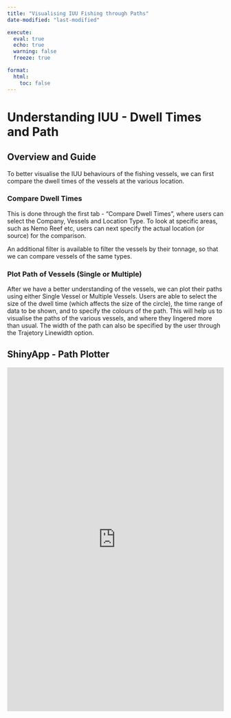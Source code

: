 ```yaml
---
title: "Visualising IUU Fishing through Paths"
date-modified: "last-modified" 

execute:   
  eval: true   
  echo: true   
  warning: false   
  freeze: true 

format:
  html:
    toc: false
---
```


# Understanding IUU - Dwell Times and Path

## Overview and Guide

To better visualise the IUU behaviours of the fishing vessels, we can first compare the dwell times of the vessels at the various location.

### Compare Dwell Times

This is done through the first tab - "Compare Dwell Times", where users can select the Company, Vessels and Location Type. To look at specific areas, such as Nemo Reef etc, users can next specify the actual location (or source) for the comparison.

An additional filter is available to filter the vessels by their tonnage, so that we can compare vessels of the same types.

### Plot Path of Vessels (Single or Multiple) 

After we have a better understanding of the vessels, we can plot their paths using either Single Vessel or Multiple Vessels. Users are able to select the size of the dwell time (which affects the size of the circle), the time range of data to be shown, and to specify the colours of the path. This will help us to visualise the paths of the various vessels, and where they lingered more than usual. The width of the path can also be specified by the user through the Trajetory Linewidth option.

## ShinyApp - Path Plotter

<iframe src="https://zjjgithub.shinyapps.io/PathPlotter/" width="100%" height="800px" frameborder="0">

</iframe>
